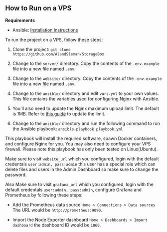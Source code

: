 ## How to Run on a VPS

**Requirements**

- Ansible: [Installation Instructions](https://docs.ansible.com/ansible/latest/installation_guide/intro_installation.html)

To run the project on a VPS, follow these steps:

1. Clone the project: `git clone https://github.com/AlandSleman/StorageBox`

2. Change to the `server/` directory. Copy the contents of the `.env.example` file into a new file named `.env`.

3. Change to the `website/` directory. Copy the contents of the `.env.example` file into a new file named `.env`.

4. Change to the `ansible/` directory and edit `vars.yml` to your own values. This file contains the variables used for configuring Nginx with Ansible.

5. You'll also need to update the Nginx maximum upload limit. The default is 1MB. Refer to [this guide](https://stackoverflow.com/questions/26717013/how-to-edit-nginx-conf-to-increase-file-size-upload) to update the limit.

6. Change to the `ansible/` directory and run the following command to run the Ansible playbook: `ansible-playbook playbook.yml`
   
  This playbook will install the required software, spawn Docker containers, and configure Nginx for you. You may also need to configure your VPS firewall. Please note this playbook has only been tested on Linux(Ubuntu).

Make sure to visit `website_url` which you configured, login with the default credentals `user:admin, pass:admin` this user has a special role which can delete files and users in the Admin Dashboard so make sure to change the password.

Also Make sure to visit `grafana_url` which you configured, login with the default credentals `user:admin, pass:admin`, configure Grafana and Prometheus by following these steps:

- Add the Prometheus data source `Home > Connections > Data sources` The URL would be `http://prometheus:9090`.

- Import the Node Exporter dashboard `Home > Dashboards > Import dashboard` the dashboard ID would be `1860`.
